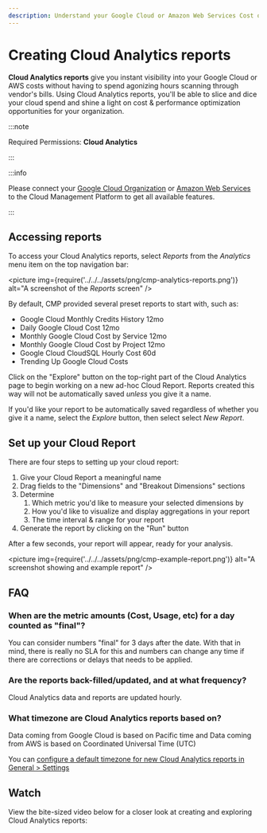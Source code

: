 ```yaml
---
description: Understand your Google Cloud or Amazon Web Services Cost or Usage data
---
```


# Creating Cloud Analytics reports

**Cloud Analytics reports** give you instant visibility into your Google Cloud or AWS costs without having to spend agonizing hours scanning through vendor's bills. Using Cloud Analytics reports, you'll be able to slice and dice your cloud spend and shine a light on cost & performance optimization opportunities for your organization.

:::note

Required Permissions: **Cloud Analytics**

:::

:::info

Please connect your [Google Cloud Organization](../../google-cloud/connect-google-cloud-service-account.mdx) or [Amazon Web Services](../../amazon-web-services/invite-existing-aws-account.mdx) to the Cloud Management Platform to get all available features.

:::

## Accessing reports

To access your Cloud Analytics reports, select _Reports_ from the _Analytics_ menu item on the top navigation bar:

<picture
  img={require('../../../assets/png/cmp-analytics-reports.png')}
  alt="A screenshot of the _Reports_ screen"
/>

By default, CMP provided several preset reports to start with, such as:

- Google Cloud Monthly Credits History 12mo
- Daily Google Cloud Cost 12mo
- Monthly Google Cloud Cost by Service 12mo
- Monthly Google Cloud Cost by Project 12mo
- Google Cloud CloudSQL Hourly Cost 60d
- Trending Up Google Cloud Costs

Click on the "Explore" button on the top-right part of the Cloud Analytics page to begin working on a new ad-hoc Cloud Report. Reports created this way will not be automatically saved _unless_ you give it a name.

If you'd like your report to be automatically saved regardless of whether you give it a name, select the _Explore_ button, then select select _New Report_.

## Set up your Cloud Report

There are four steps to setting up your cloud report:

1. Give your Cloud Report a meaningful name
2. Drag fields to the "Dimensions" and "Breakout Dimensions" sections
3. Determine
   1. Which metric you'd like to measure your selected dimensions by
   2. How you'd like to visualize and display aggregations in your report
   3. The time interval & range for your report
4. Generate the report by clicking on the "Run" button

After a few seconds, your report will appear, ready for your analysis.

<picture
  img={require('../../../assets/png/cmp-example-report.png')}
  alt="A screenshot showing and example report"
/>

## FAQ

### When are the metric amounts (Cost, Usage, etc) for a day counted as "final"?

You can consider numbers "final" for 3 days after the date. With that in mind, there is really no SLA for this and numbers can change any time if there are corrections or delays that needs to be applied.

### Are the reports back-filled/updated, and at what frequency?

Cloud Analytics data and reports are updated hourly.

### What timezone are Cloud Analytics reports based on?

Data coming from Google Cloud is based on Pacific time and Data coming from AWS is based on Coordinated Universal Time (UTC)

You can [configure a default timezone for new Cloud Analytics reports in General > Settings](../../general/general-settings.mdx#timezone)

## Watch

View the bite-sized video below for a closer look at creating and exploring Cloud Analytics reports:


<LoomEmbed id="3bb89b9c624a4a52a2ecfbb61a56b4b8" />
